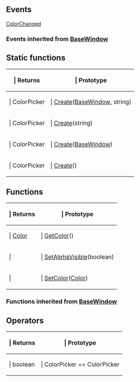 ==Events==

{{Lua/Events_Prefix}}

[[Lua/Client/ColorPicker/Events/ColorChanged|ColorChanged]]

===Events inherited from [[Lua/Client/BaseWindow|BaseWindow]]===

{{Lua/Client/BaseWindow/Events}}

{{Lua/Events_Suffix}}

==Static functions==

{{Lua/Table_Prefix}}
{| {{Lua/Table_Header}}
!{{Lua/Column_Style/Returns_List}} | Returns
!{{Lua/Column_Style/Prototype_List}} | Prototype
|-
|{{Lua/Cell_Style/Returns_List}} | ColorPicker
|{{Lua/Cell_Style/Prototype_List}} | [[Lua/Client/ColorPicker/Static Functions/Create|Create]]([[Lua/Client/BaseWindow|BaseWindow]], string)
|-
|{{Lua/Cell_Style/Returns_List}} | ColorPicker
|{{Lua/Cell_Style/Prototype_List}} | [[Lua/Client/ColorPicker/Static Functions/Create|Create]](string)
|-
|{{Lua/Cell_Style/Returns_List}} | ColorPicker
|{{Lua/Cell_Style/Prototype_List}} | [[Lua/Client/ColorPicker/Static Functions/Create|Create]]([[Lua/Client/BaseWindow|BaseWindow]])
|-
|{{Lua/Cell_Style/Returns_List}} | ColorPicker
|{{Lua/Cell_Style/Prototype_List}} | [[Lua/Client/ColorPicker/Static Functions/Create|Create]]()
|} {{Lua/Table_Suffix}}

==Functions==

{{Lua/Table_Prefix}}
{| {{Lua/Table_Header}}
!{{Lua/Column_Style/Returns_List}} | Returns
!{{Lua/Column_Style/Prototype_List}} | Prototype
|-
|{{Lua/Cell_Style/Returns_List}} | [[Lua/Shared/Color|Color]]
|{{Lua/Cell_Style/Prototype_List}} | [[Lua/Client/ColorPicker/Functions/GetColor|GetColor]]()
|-
|{{Lua/Cell_Style/Returns_List}} | 
|{{Lua/Cell_Style/Prototype_List}} | [[Lua/Client/ColorPicker/Functions/SetAlphaVisible|SetAlphaVisible]](boolean)
|-
|{{Lua/Cell_Style/Returns_List}} | 
|{{Lua/Cell_Style/Prototype_List}} | [[Lua/Client/ColorPicker/Functions/SetColor|SetColor]]([[Lua/Shared/Color|Color]])
|} {{Lua/Table_Suffix}}

===Functions inherited from [[Lua/Client/BaseWindow|BaseWindow]]===

{{Lua/Client/BaseWindow/Functions}}

==Operators==

{{Lua/Table_Prefix}}
{| {{Lua/Table_Header}}
!{{Lua/Column_Style/Returns_List}} | Returns
!{{Lua/Column_Style/Prototype_List}} | Prototype
|-
|{{Lua/Cell_Style/Returns_List}} | boolean
|{{Lua/Cell_Style/Prototype_List}} | ColorPicker == ColorPicker
|} {{Lua/Table_Suffix}}
